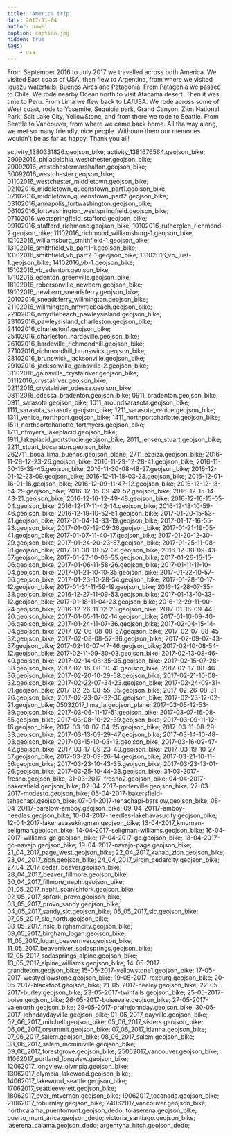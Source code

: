 ```yaml
---
title: 'America trip'
date: 2017-11-04
author: pawel
caption: caption.jpg
hidden: true
tags: 
    - usa
---
```



From September 2016 to July 2017 we travelled across both America.
We visited East coast of USA, then flew to Argentina, from where we visited Iguazu waterfalls, Buenos Aires and Patagonia. From Patagonia we passed to Chile. We rode nearby Ocean north to visit Atacama desert. Then it was time to Peru. From Lima we flew back to LA/USA. We rode across some of West coast, rode to Yosemite, Sequioia park, Grand Canyon, Zion National Park, Salt Lake City, YellowStone, and from there we rode to Seattle. From Seattle to Vancouver, from where we came back home.
All tha way along, we met so many friendly, nice people. Withoum them our memories wouldn't be as far as happy. Thank you all!

<gpx>activity_1380331826.geojson_bike;
activity_1381676564.geojson_bike;
29092016_philadelphia_westchester.geojson_bike;
29092016_westchestermarshalton.geojson_bike;
30092016_westchester.geojson_bike;
01102016_westchester_middletown.geojson_bike;
02102016_middletown_queenstown_part1.geojson_bike;
02102016_middletown_queenstown_part2.geojson_bike;
03102016_annapolis_fortwashington.geojson_bike;
06102016_fortwashington_westspringfield.geojson_bike;
07102016_westspringfield_stafford.geojson_bike;
09102016_stafford_richmond.geojson_bike;
10102016_rutherglen_richmond-2.geojson_bike;
11102016_richmond_williamsburg-1.geojson_bike;
12102016_williamsburg_smithfield-1.geojson_bike;
13102016_smithfield_vb_part1-1.geojson_bike;
13102016_smithfield_vb_part2-1.geojson_bike;
13102016_vb_just-1.geojson_bike;
14102016_vb-1.geojson_bike;
15102016_vb_edenton.geojson_bike;
17102016_edenton_greenville.geojson_bike;
18102016_robersonville_newbern.geojson_bike;
19102016_newbern_sneadsferry.geojson_bike;
20102016_sneadsferry_willmington.geojson_bike;
21102016_willmington_nmyrtlebeach.geojson_bike;
22102016_nmyrtlebeach_pawleysisland.geojson_bike;
23102016_pawleysisland_charleston.geojson_bike;
24102016_charleston1.geojson_bike;
25102016_charleston_hardeville.geojson_bike;
26102016_hardeville_richmondhill.geojson_bike;
27102016_richmondhill_brunswick.geojson_bike;
28102016_brunswick_jacksonville.geojson_bike;
29102016_jacksonville_gainsville-2.geojson_bike;
31102016_gainsville_crystalriver.geojson_bike;
01112016_crystalriver.geojson_bike;
02112016_crystalriver_odessa.geojson_bike;
08112016_odessa_bradenton.geojson_bike;
0911_bradenton.geojson_bike;
0911_sarasota.geojson_bike;
1011_aroundsarasota.geojson_bike;
1111_sarasota_sarasota.geojson_bike;
1211_sarasota_venice.geojson_bike;
1311_venice_northport.geojson_bike;
1411_northportcharlotte.geojson_bike;
1511_northportcharlotte_fortmyers.geojson_bike;
1711_nfmyers_lakeplacid.geojson_bike;
1911_lakeplacid_portstlucie.geojson_bike;
2011_jensen_stuart.geojson_bike;
2211_stuart_bocaraton.geojson_bike;
262711_boca_lima_buenos.geojson_plane;
2711_ezeiza.geojson_bike;
2016-11-28-12-23-26.geojson_bike;
2016-11-29-12-28-41.geojson_bike;
2016-11-30-15-39-45.geojson_bike;
2016-11-30-08-48-27.geojson_bike;
2016-12-01-12-23-09.geojson_bike;
2016-12-11-18-03-23.geojson_bike;
2016-12-01-16-01-16.geojson_bike;
2016-12-09-11-47-12.geojson_bike;
2016-12-12-18-54-29.geojson_bike;
2016-12-15-09-49-52.geojson_bike;
2016-12-15-14-43-21.geojson_bike;
2016-12-16-12-49-48.geojson_bike;
2016-12-16-15-05-04.geojson_bike;
2016-12-17-11-42-14.geojson_bike;
2016-12-18-10-59-46.geojson_bike;
2016-12-19-10-52-51.geojson_bike;
2017-01-20-15-53-41.geojson_bike;
2017-01-04-14-33-19.geojson_bike;
2017-01-17-16-55-23.geojson_bike;
2017-01-07-19-09-36.geojson_bike;
2017-01-21-19-05-41.geojson_bike;
2017-01-07-11-40-17.geojson_bike;
2017-01-20-12-30-29.geojson_bike;
2017-01-24-20-23-57.geojson_bike;
2017-01-25-11-08-01.geojson_bike;
2017-01-30-10-52-36.geojson_bike;
2016-12-30-09-43-57.geojson_bike;
2017-01-27-10-03-55.geojson_bike;
2017-01-26-15-15-06.geojson_bike;
2017-01-06-11-58-26.geojson_bike;
2017-01-11-11-10-04.geojson_bike;
2017-01-21-10-10-35.geojson_bike;
2017-01-22-10-57-06.geojson_bike;
2017-01-23-10-28-54.geojson_bike;
2017-01-28-10-17-12.geojson_bike;
2017-01-31-11-59-19.geojson_bike;
2016-12-28-07-35-33.geojson_bike;
2016-12-27-11-09-53.geojson_bike;
2017-01-13-10-33-12.geojson_bike;
2017-01-18-11-04-23.geojson_bike;
2016-12-29-11-00-24.geojson_bike;
2016-12-26-11-12-23.geojson_bike;
2017-01-16-09-44-20.geojson_bike;
2017-01-05-11-02-14.geojson_bike;
2017-01-10-09-40-06.geojson_bike;
2017-01-24-11-07-36.geojson_bike;
2017-02-04-15-14-04.geojson_bike;
2017-02-06-08-08-57.geojson_bike;
2017-02-07-08-45-32.geojson_bike;
2017-02-08-08-52-36.geojson_bike;
2017-02-09-07-43-37.geojson_bike;
2017-02-10-07-47-46.geojson_bike;
2017-02-10-08-54-12.geojson_bike;
2017-02-11-09-30-03.geojson_bike;
2017-02-13-08-46-40.geojson_bike;
2017-02-14-08-35-35.geojson_bike;
2017-02-15-07-28-38.geojson_bike;
2017-02-16-08-10-41.geojson_bike;
2017-02-17-08-46-36.geojson_bike;
2017-02-20-10-29-58.geojson_bike;
2017-02-21-10-08-32.geojson_bike;
2017-02-22-07-34-23.geojson_bike;
2017-02-24-09-31-01.geojson_bike;
2017-02-25-08-55-35.geojson_bike;
2017-02-26-08-31-26.geojson_bike;
2017-02-23-07-32-30.geojson_bike;
2017-02-23-12-02-21.geojson_bike;
05032017_lima_la.geojson_plane;
2017-03-05-12-53-39.geojson_bike;
2017-03-06-11-17-51.geojson_bike;
2017-03-07-16-08-55.geojson_bike;
2017-03-08-10-22-39.geojson_bike;
2017-03-09-11-12-16.geojson_bike;
2017-03-10-07-04-25.geojson_bike;
2017-03-11-08-29-33.geojson_bike;
2017-03-13-09-29-47.geojson_bike;
2017-03-14-10-48-03.geojson_bike;
2017-03-15-10-08-13.geojson_bike;
2017-03-16-09-47-42.geojson_bike;
2017-03-17-09-23-40.geojson_bike;
2017-03-19-10-27-57.geojson_bike;
2017-03-20-09-26-14.geojson_bike;
2017-03-21-10-11-56.geojson_bike;
2017-03-23-10-43-35.geojson_bike;
2017-03-23-13-01-26.geojson_bike;
2017-03-25-10-44-33.geojson_bike;
31-03-2017-fresno.geojson_bike;
31-03-2017-fresno2.geojson_bike;
04-04-2017-bakersfield.geojson_bike;
02-04-2017-porterville.geojson_bike;
27-03-2017-modesto.geojson_bike;
05-04-2017-bakersfield-tehachapi.geojson_bike;
07-04-2017-tehachapi-barslow.geojson_bike;
08-04-20117-barslow-amboy.geojson_bike;
09-04-20117-amboy-needles.geojson_bike;
10-04-2017-needles-lakehavasucity.geojson_bike;
12-04-2017-lakehavasukingman.geojson_bike;
13-04-2017_kingman-seligman.geojson_bike;
14-04-2017-seligman-williams.geojson_bike;
16-04-2017-williams-gc.geojson_bike;
17-04-2017-gc.geojson_bike;
18-04-2017-gc-navajo.geojson_bike;
19-04-2017-navajo-page.geojson_bike;
21_04_2017_page_west.geojson_bike;
22_04_2017_kanab_zion.geojson_bike;
23_04_2017_zion.geojson_bike;
24_04_2017_virgin_cedarcity.geojson_bike;
27_04_2017_cedar_beaver.geojson_bike;
28_04_2017_beaver_fillmore.geojson_bike;
30_04_2017_fillmore_nephi.geojson_bike;
01_05_2017_nephi_spanishfork.geojson_bike;
02_05_2017_spfork_provo.geojson_bike;
03_05_2017_provo_sandy.geojson_bike;
04_05_2017_sandy_slc.geojson_bike;
05_05_2017_slc.geojson_bike;
07_05_2017_slc_north.geojson_bike;
08_05_2017_nslc_birghamcity.geojson_bike;
09_05_2017_birgham_logan.geojson_bike;
11_05_2017_logan_beaverriver.geojson_bike;
11_05_2017_beaverriver_sodasprings.geojson_bike;
12_05_2017_sodasprings_alpine.geojson_bike;
13_05_2017_alpine_williams.geojson_bike;
14-05-2017-grandteton.geojson_bike;
15-05-2017-yellowstone1.geojson_bike;
17-05-2017-westyellowstone.geojson_bike;
19-05-2017-rexburg.geojson_bike;
20-05-2017-blackfoot.geojson_bike;
21-05-2017-neeley.geojson_bike;
22-05-2017-burley.geojson_bike;
23-05-2017-twinfalls.geojson_bike;
25-05-2017-boise.geojson_bike;
26-05-2017-boisevale.geojson_bike;
27-05-2017-valenorth.geojson_bike;
29-05-2017-prairejohnday.geojson_bike;
30-05-2017-johndaydayville.geojson_bike;
01_06_2017_dayville.geojson_bike;
02_06_2017_mitchell.geojson_bike;
05_06_2017_sisters.geojson_bike;
06_06_2017_orsummit.geojson_bike;
07_06_2017_idanha.geojson_bike;
07_06_2017_salem.geojson_bike;
08_06_2017_salem.geojson_bike;
08_06_2017_salem_mcminiville.geojson_bike;
09_06_2017_forestgrove.geojson_bike;
25062017_vancouver.geojson_bike;
11062017_portland_longview.geojson_bike;
12062017_longview_olympia.geojson_bike;
13062017_olympia_lakewood.geojson_bike;
14062017_lakewood_seattle.geojson_bike;
17062017_seattleeverett.geojson_bike;
18062017_ever_mtvernon.geojson_bike;
19062017_tocanada.geojson_bike;
21062017_toburnley.geojson_bike;
24062017_vancouver.geojson_bike;
northcalama_puentomont.geojson_dedo;
tolaserena.geojson_bike;
puerto_mont_arica.geojson_dedo;
victoria_santiago.geojson_bike;
laserena_calama.geojson_dedo;
argentyna_hitch.geojson_dedo;
</gpx>